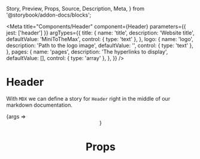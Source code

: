   Story,
  Preview,
  Props,
  Source,
  Description,
  Meta,
} from '@storybook/addon-docs/blocks';

<Meta
  title="Components/Header"
  component={Header}
  parameters={{ jest: ['header'] }}
  argTypes={{
    title: {
      name: 'title',
      description: 'Website title',
      defaultValue: 'MiniToTheMax',
      control: { type: 'text' },
    },
    logo: {
      name: 'logo',
      description: 'Path to the logo image',
      defaultValue: '',
      control: { type: 'text' },
    },
    pages: {
      name: 'pages',
      description: 'The hyperlinks to display',
      defaultValue: [],
      control: { type: 'array' },
    },
  }}
/>

# Header

With `MDX` we can define a story for `Header` right in the middle of our
markdown documentation.

<Preview>
  <Story
    name="default"
    args={{
      title: 'MiniToTheMax',
      logo: './images/logo.png',
      pages: [
        { name: 'Home', url: '/' },
        { name: 'Blog', url: '/blog' },
        { name: 'Showcase', url: '/showcase' },
        { name: 'Backlog', url: '/backlog' },
      ],
    }}
  >
    {args => <Header {...args} />}
  </Story>
</Preview>

# Props

<Props story="default" />
